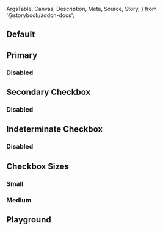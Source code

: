 <!-- @prettier -->

  ArgsTable,
  Canvas,
  Description,
  Meta,
  Source,
  Story,
} from '@storybook/addon-docs';


<Meta component={Checkbox} title="Material UI/Checkbox" render={Template} />

<Description of={Checkbox} />

## Default

<Canvas>
  <Story
    args={{
      value: 'value',
    }}
    name="Default"
  />
</Canvas>

## Primary

<Canvas>
  <Story
    args={{
      color: 'primary',
      value: 'value',
    }}
    name="Primary"
  />
</Canvas>

### Disabled

<Canvas>
  <Story
    args={{
      color: 'primary',
      disabled: true,
      value: 'value',
    }}
    name="Primary: Disabled"
  />
</Canvas>

## Secondary Checkbox

<Canvas>
  <Story
    args={{
      color: 'secondary',
      value: 'value',
    }}
    name="Secondary"
  />
</Canvas>

### Disabled

<Canvas>
  <Story
    args={{
      color: 'secondary',
      disabled: true,
      value: 'value',
    }}
    name="Secondary: Disabled"
  />
</Canvas>

## Indeterminate Checkbox

<Canvas>
  <Story
    args={{
      color: 'primary',
      indeterminate: true,
      value: 'value',
    }}
    name="Indeterminate: Disabled"
  />
</Canvas>

### Disabled

<Canvas>
  <Story
    args={{
      color: 'primary',
      disabled: true,
      indeterminate: true,
      value: 'value',
    }}
    name="Indeterminate"
  />
</Canvas>

## Checkbox Sizes

### Small

<Canvas>
  <Story
    args={{
      color: 'primary',
      size: 'small',
      value: 'value',
    }}
    name="Size: Small"
  />
</Canvas>

### Medium

<Canvas>
  <Story
    args={{
      size: 'medium',
      value: 'value',
    }}
    name="Size: Medium"
  />
</Canvas>

## Playground

<Canvas isColumn>
  <Story
    args={{
      checked: true,
      color: 'primary',
      disabled: false,
      size: 'medium',
      value: 'value',
    }}
    name="Playground"
  />
</Canvas>

<ArgsTable story="Playground" />
